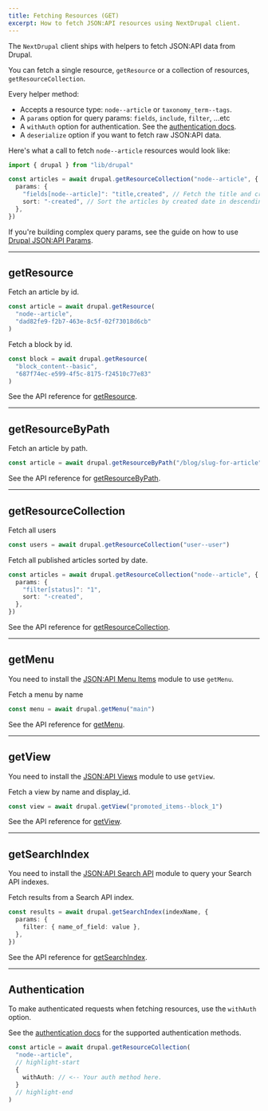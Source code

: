 ```yaml
---
title: Fetching Resources (GET)
excerpt: How to fetch JSON:API resources using NextDrupal client.
---
```


The `NextDrupal` client ships with helpers to fetch JSON:API data from Drupal.

You can fetch a single resource, `getResource` or a collection of resources, `getResourceCollection`.

Every helper method:

- Accepts a resource type: `node--article` or `taxonomy_term--tags`.
- A `params` option for query params: `fields`, `include`, `filter`, ...etc
- A `withAuth` option for authentication. See the [authentication docs](/docs/authentication).
- A `deserialize` option if you want to fetch raw JSON:API data.

Here's what a call to fetch `node--article` resources would look like:

```ts
import { drupal } from "lib/drupal"

const articles = await drupal.getResourceCollection("node--article", {
  params: {
    "fields[node--article]": "title,created", // Fetch the title and created fields only.
    sort: "-created", // Sort the articles by created date in descending order.
  },
})
```

<Callout>

If you're building complex query params, see the guide on how to use [Drupal JSON:API Params](/guides/jsonapi-params).

</Callout>

---

## getResource

Fetch an article by id.

```ts
const article = await drupal.getResource(
  "node--article",
  "dad82fe9-f2b7-463e-8c5f-02f73018d6cb"
)
```

Fetch a block by id.

```ts
const block = await drupal.getResource(
  "block_content--basic",
  "687f74ec-e599-4f5c-8175-f24510c77e83"
)
```

See the API reference for [getResource](/docs/reference/getresource).

---

## getResourceByPath

Fetch an article by path.

```ts
const article = await drupal.getResourceByPath("/blog/slug-for-article")
```

See the API reference for [getResourceByPath](/docs/reference/getresourcebypath).

---

## getResourceCollection

Fetch all users

```ts
const users = await drupal.getResourceCollection("user--user")
```

Fetch all published articles sorted by date.

```ts
const articles = await drupal.getResourceCollection("node--article", {
  params: {
    "filter[status]": "1",
    sort: "-created",
  },
})
```

See the API reference for [getResourceCollection](/docs/reference/getresourcecollection).

---

## getMenu

<Callout>

You need to install the [JSON:API Menu Items](https://www.drupal.org/project/jsonapi_menu_items) module to use `getMenu`.

</Callout>

Fetch a menu by name

```ts
const menu = await drupal.getMenu("main")
```

See the API reference for [getMenu](/docs/reference/getmenu).

---

## getView

<Callout>

You need to install the [JSON:API Views](https://www.drupal.org/project/jsonapi_views) module to use `getView`.

</Callout>

Fetch a view by name and display_id.

```ts
const view = await drupal.getView("promoted_items--block_1")
```

See the API reference for [getView](/docs/reference/getview).

---

## getSearchIndex

<Callout>

You need to install the [JSON:API Search API](https://www.drupal.org/project/jsonapi_search_api) module to query your Search API indexes.

</Callout>

Fetch results from a Search API index.

```ts
const results = await drupal.getSearchIndex(indexName, {
  params: {
    filter: { name_of_field: value },
  },
})
```

See the API reference for [getSearchIndex](/docs/reference/getsearch).

---

## Authentication

To make authenticated requests when fetching resources, use the `withAuth` option.

See the [authentication docs](/docs/authentication) for the supported authentication methods.

```ts
const article = await drupal.getResourceCollection(
  "node--article",
  // highlight-start
  {
    withAuth: // <-- Your auth method here.
  }
  // highlight-end
)
```
